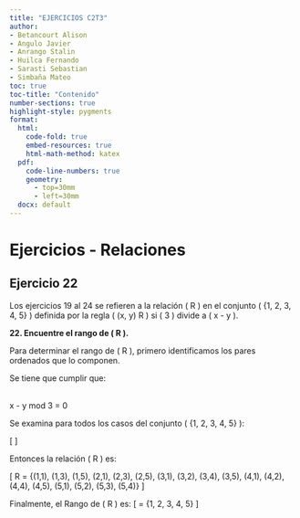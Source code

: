 ```yaml
---
title: "EJERCICIOS C2T3"
author:
- Betancourt Alison
- Angulo Javier
- Anrango Stalin
- Huilca Fernando
- Sarasti Sebastian
- Simbaña Mateo
toc: true
toc-title: "Contenido"
number-sections: true   
highlight-style: pygments
format:
  html:
    code-fold: true
    embed-resources: true
    html-math-method: katex
  pdf:
    code-line-numbers: true
    geometry: 
      - top=30mm
      - left=30mm
  docx: default
---
```


# Ejercicios - Relaciones

## Ejercicio 22

Los ejercicios 19 al 24 se refieren a la relación \( R \) en el conjunto \( \{1, 2, 3, 4, 5\} \) definida por la regla \( (x, y) \in R \) si \( 3 \) divide a \( x - y \).

**22. Encuentre el rango de \( R \).**

Para determinar el rango de \( R \), primero identificamos los pares ordenados que lo componen.

Se tiene que cumplir que:

\
x - y mod 3 = 0
\

Se examina para todos los casos del conjunto \( \{1, 2, 3, 4, 5\} \):

\[
\begin{align*}
&(1,1): 1 - 1 \mod 3 = 0 \\
&(1,3): 1 - 3 \mod 3 = 0 \\
&(1,5): 1 - 5 \mod 3 = 0 \\
&(2,1): 2 - 1 \mod 3 = 0 \\
&(2,3): 2 - 3 \mod 3 = 0 \\
&(2,5): 2 - 5 \mod 3 = 0 \\
&(3,1): 3 - 1 \mod 3 = 0 \\
&(3,2): 3 - 2 \mod 3 = 0 \\
&(3,4): 3 - 4 \mod 3 = 0 \\
&(3,5): 3 - 5 \mod 3 = 0 \\
&(4,1): 4 - 1 \mod 3 = 0 \\
&(4,2): 4 - 2 \mod 3 = 0 \\
&(4,4): 4 - 4 \mod 3 = 0 \\
&(4,5): 4 - 5 \mod 3 = 0 \\
&(5,1): 5 - 1 \mod 3 = 0 \\
&(5,2): 5 - 2 \mod 3 = 0 \\
&(5,3): 5 - 3 \mod 3 = 0 \\
&(5,4): 5 - 4 \mod 3 = 0 \\
\end{align*}
\]

Entonces la relación \( R \) es: 

\[ R = \{(1,1), (1,3), (1,5), (2,1), (2,3), (2,5), (3,1), (3,2), (3,4), (3,5), (4,1), (4,2), (4,4), (4,5), (5,1), (5,2), (5,3), (5,4)\} \]

Finalmente, el Rango de \( R \) es: 
\[ \text{Rango} = \{1, 2, 3, 4, 5\} \]